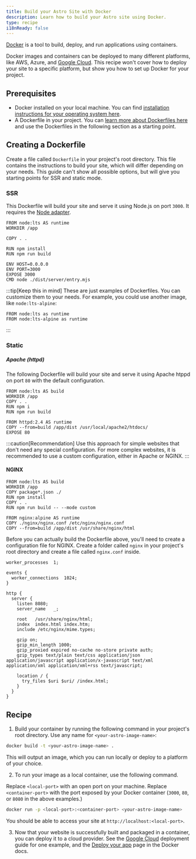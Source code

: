 ```yaml
---
title: Build your Astro Site with Docker
description: Learn how to build your Astro site using Docker.
type: recipe
i18nReady: false
---
```


[Docker](<https://docker.com>) is a tool to build, deploy, and run applications using containers.

Docker images and containers can be deployed to many different platforms, like AWS, Azure, and [Google Cloud](</en/guides/deploy/google-cloud/#cloud-run-ssr-and-static>). This recipe won't cover how to deploy your site to a specific platform, but show you how to set up Docker for your project.

## Prerequisites

- Docker installed on your local machine. You can find [installation instructions for your operating system here](<https://docs.docker.com/get-docker/>).
- A Dockerfile in your project. You can [learn more about Dockerfiles here](https://docs.docker.com/engine/reference/builder/) and use the Dockerfiles in the following section as a starting point.

## Creating a Dockerfile

Create a file called `Dockerfile` in your project's root directory. This file contains the instructions to build your site, which will differ depending on your needs. This guide can't show all possible options, but will give you starting points for SSR and static mode.

### SSR

This Dockerfile will build your site and serve it using Node.js on port `3000`. It requires the [Node adapter](/en/guides/integrations-guide/node/).

```docker title="Dockerfile"
FROM node:lts AS runtime
WORKDIR /app

COPY . .

RUN npm install
RUN npm run build

ENV HOST=0.0.0.0
ENV PORT=3000
EXPOSE 3000
CMD node ./dist/server/entry.mjs
```

:::tip[Keep this in mind]
These are just examples of Dockerfiles. You can customize them to your needs. For example, you could use another image, like `node:lts-alpine`:

```docker title="Dockerfile" del={1} add={2}
FROM node:lts as runtime
FROM node:lts-alpine as runtime
```
:::

### Static

##### Apache (httpd)

The following Dockerfile will build your site and serve it using Apache htppd on port `80` with the default configuration.

```docker title="Dockerfile"
FROM node:lts AS build
WORKDIR /app
COPY . .
RUN npm i
RUN npm run build

FROM httpd:2.4 AS runtime
COPY --from=build /app/dist /usr/local/apache2/htdocs/
EXPOSE 80
```

:::caution[Recommendation]
Use this approach for simple websites that don't need any special configuration. For more complex websites, it is recommended to use a custom configuration, either in Apache or NGINX.
:::

#### NGINX

```docker title="Dockerfile"
FROM node:lts AS build
WORKDIR /app
COPY package*.json ./
RUN npm install
COPY . .
RUN npm run build -- --mode custom

FROM nginx:alpine AS runtime
COPY ./nginx/nginx.conf /etc/nginx/nginx.conf
COPY --from=build /app/dist /usr/share/nginx/html
```

Before you can actually build the Dockerfile above, you'll need to create a configuration file for NGINX. Create a folder called `nginx` in your project's root directory and create a file called `nginx.conf` inside.

```nginx title="nginx.conf"
worker_processes  1;

events {
  worker_connections  1024;
}

http {
  server {
    listen 8080;
    server_name   _;

    root   /usr/share/nginx/html;
    index  index.html index.htm;
    include /etc/nginx/mime.types;

    gzip on;
    gzip_min_length 1000;
    gzip_proxied expired no-cache no-store private auth;
    gzip_types text/plain text/css application/json application/javascript application/x-javascript text/xml application/xml application/xml+rss text/javascript;

    location / {
      try_files $uri $uri/ /index.html;
    }
  }
}
```

## Recipe

1. Build your container by running the following command in your project's root directory. Use any name for `<your-astro-image-name>`:

```bash
docker build -t <your-astro-image-name> .
```

This will output an image, which you can run locally or deploy to a platform of your choice.

2. To run your image as a local container, use the following command. 

Replace `<local-port>` with an open port on your machine. Replace `<container-port>` with the port exposed by your Docker container (`3000`, `80`, or `8080` in the above examples.)

```bash
docker run -p <local-port>:<container-port> <your-astro-image-name>
```

You should be able to access your site at `http://localhost:<local-port>`.

3. Now that your website is successfully built and packaged in a container, you can deploy it to a cloud provider. See the [Google Cloud](/en/guides/deploy/google-cloud/#cloud-run-ssr-and-static) deployment guide for one example, and the [Deploy your app](https://docs.docker.com/language/nodejs/deploy/) page in the Docker docs.

